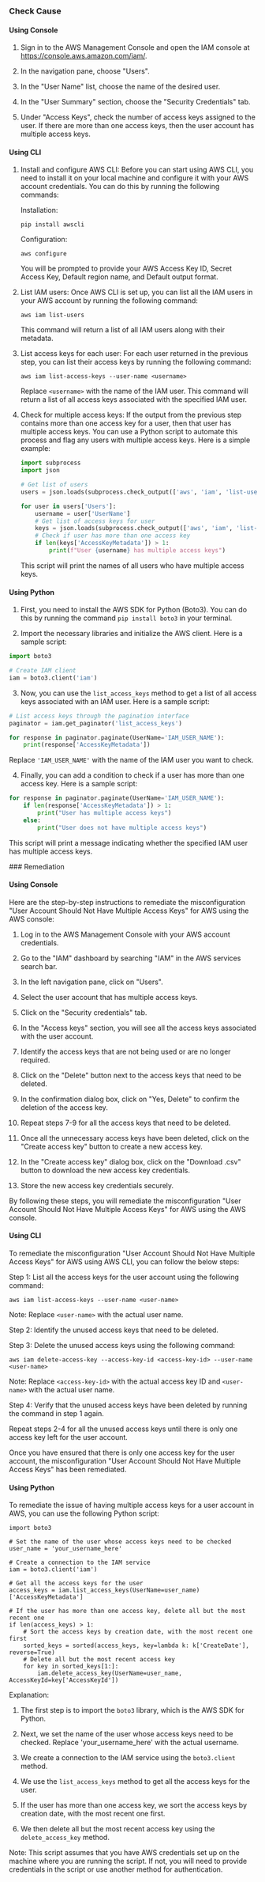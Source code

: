 

<Tabs><Tab title='Cause'>
### Check Cause

#### Using Console

1. Sign in to the AWS Management Console and open the IAM console at https://console.aws.amazon.com/iam/.

2. In the navigation pane, choose "Users".

3. In the "User Name" list, choose the name of the desired user.

4. In the "User Summary" section, choose the "Security Credentials" tab.

5. Under "Access Keys", check the number of access keys assigned to the user. If there are more than one access keys, then the user account has multiple access keys.

#### Using CLI

1. Install and configure AWS CLI: Before you can start using AWS CLI, you need to install it on your local machine and configure it with your AWS account credentials. You can do this by running the following commands:

   Installation:
   ```
   pip install awscli
   ```
   Configuration:
   ```
   aws configure
   ```
   You will be prompted to provide your AWS Access Key ID, Secret Access Key, Default region name, and Default output format.

2. List IAM users: Once AWS CLI is set up, you can list all the IAM users in your AWS account by running the following command:
   ```
   aws iam list-users
   ```
   This command will return a list of all IAM users along with their metadata.

3. List access keys for each user: For each user returned in the previous step, you can list their access keys by running the following command:
   ```
   aws iam list-access-keys --user-name <username>
   ```
   Replace `<username>` with the name of the IAM user. This command will return a list of all access keys associated with the specified IAM user.

4. Check for multiple access keys: If the output from the previous step contains more than one access key for a user, then that user has multiple access keys. You can use a Python script to automate this process and flag any users with multiple access keys. Here is a simple example:
   ```python
   import subprocess
   import json

   # Get list of users
   users = json.loads(subprocess.check_output(['aws', 'iam', 'list-users']))

   for user in users['Users']:
       username = user['UserName']
       # Get list of access keys for user
       keys = json.loads(subprocess.check_output(['aws', 'iam', 'list-access-keys', '--user-name', username]))
       # Check if user has more than one access key
       if len(keys['AccessKeyMetadata']) > 1:
           print(f"User {username} has multiple access keys")
   ```
   This script will print the names of all users who have multiple access keys.

#### Using Python

1. First, you need to install the AWS SDK for Python (Boto3). You can do this by running the command `pip install boto3` in your terminal.

2. Import the necessary libraries and initialize the AWS client. Here is a sample script:

```python
import boto3

# Create IAM client
iam = boto3.client('iam')
```

3. Now, you can use the `list_access_keys` method to get a list of all access keys associated with an IAM user. Here is a sample script:

```python
# List access keys through the pagination interface
paginator = iam.get_paginator('list_access_keys')

for response in paginator.paginate(UserName='IAM_USER_NAME'):
    print(response['AccessKeyMetadata'])
```
Replace `'IAM_USER_NAME'` with the name of the IAM user you want to check.

4. Finally, you can add a condition to check if a user has more than one access key. Here is a sample script:

```python
for response in paginator.paginate(UserName='IAM_USER_NAME'):
    if len(response['AccessKeyMetadata']) > 1:
        print("User has multiple access keys")
    else:
        print("User does not have multiple access keys")
```

This script will print a message indicating whether the specified IAM user has multiple access keys.

</Tab>

<Tab title='Remediation'>
### Remediation

#### Using Console

Here are the step-by-step instructions to remediate the misconfiguration "User Account Should Not Have Multiple Access Keys" for AWS using the AWS console:

1. Log in to the AWS Management Console with your AWS account credentials.

2. Go to the "IAM" dashboard by searching "IAM" in the AWS services search bar.

3. In the left navigation pane, click on "Users".

4. Select the user account that has multiple access keys.

5. Click on the "Security credentials" tab.

6. In the "Access keys" section, you will see all the access keys associated with the user account.

7. Identify the access keys that are not being used or are no longer required.

8. Click on the "Delete" button next to the access keys that need to be deleted.

9. In the confirmation dialog box, click on "Yes, Delete" to confirm the deletion of the access key.

10. Repeat steps 7-9 for all the access keys that need to be deleted.

11. Once all the unnecessary access keys have been deleted, click on the "Create access key" button to create a new access key.

12. In the "Create access key" dialog box, click on the "Download .csv" button to download the new access key credentials.

13. Store the new access key credentials securely.

By following these steps, you will remediate the misconfiguration "User Account Should Not Have Multiple Access Keys" for AWS using the AWS console.

#### Using CLI

To remediate the misconfiguration "User Account Should Not Have Multiple Access Keys" for AWS using AWS CLI, you can follow the below steps:

Step 1: List all the access keys for the user account using the following command:

```
aws iam list-access-keys --user-name <user-name>
```

Note: Replace `<user-name>` with the actual user name.

Step 2: Identify the unused access keys that need to be deleted.

Step 3: Delete the unused access keys using the following command:

```
aws iam delete-access-key --access-key-id <access-key-id> --user-name <user-name>
```

Note: Replace `<access-key-id>` with the actual access key ID and `<user-name>` with the actual user name.

Step 4: Verify that the unused access keys have been deleted by running the command in step 1 again.

Repeat steps 2-4 for all the unused access keys until there is only one access key left for the user account. 

Once you have ensured that there is only one access key for the user account, the misconfiguration "User Account Should Not Have Multiple Access Keys" has been remediated.

#### Using Python

To remediate the issue of having multiple access keys for a user account in AWS, you can use the following Python script:

```
import boto3

# Set the name of the user whose access keys need to be checked
user_name = 'your_username_here'

# Create a connection to the IAM service
iam = boto3.client('iam')

# Get all the access keys for the user
access_keys = iam.list_access_keys(UserName=user_name)['AccessKeyMetadata']

# If the user has more than one access key, delete all but the most recent one
if len(access_keys) > 1:
    # Sort the access keys by creation date, with the most recent one first
    sorted_keys = sorted(access_keys, key=lambda k: k['CreateDate'], reverse=True)
    # Delete all but the most recent access key
    for key in sorted_keys[1:]:
        iam.delete_access_key(UserName=user_name, AccessKeyId=key['AccessKeyId'])
```

Explanation:

1. The first step is to import the `boto3` library, which is the AWS SDK for Python.

2. Next, we set the name of the user whose access keys need to be checked. Replace 'your_username_here' with the actual username.

3. We create a connection to the IAM service using the `boto3.client` method.

4. We use the `list_access_keys` method to get all the access keys for the user.

5. If the user has more than one access key, we sort the access keys by creation date, with the most recent one first.

6. We then delete all but the most recent access key using the `delete_access_key` method.

Note: This script assumes that you have AWS credentials set up on the machine where you are running the script. If not, you will need to provide credentials in the script or use another method for authentication.


</Tab>
</Tabs>